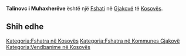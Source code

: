 {{Fshat në Kosovës
 | Emri                = Talinovc i Muhaxherëve
 | EmriAlt                = Muadzir Talinovci,Muadžir Talinovci,Muhader Talinovac,Muhadzer Talinovac,Muhadžer Talinovac,Muhaxher,Muhaxher-talinovc,Muhađer Talinovac,Mukhadzer Talinovac,Talinoc i Muhaxhereve,Talinoc i Muhaxherëve,Мухаџер Талиновац
 | Emri (Rasa dhanore) = 
 | Figura              = 
 | Shteti              = Kosovës
 | Komuna              = Gjakovë
 | Kodi postar         = 
 | Sipërfaqja          = 

 | Popullsia           = 

 | Regj. i popullsisë  = 
 | Dend. e popullsisë  = 
 | Faqja zyrtare       = 
 <!--- Koordinatat ----> 
 | Gjerësia            = 42.3925
 | Gjatësia            = 21.17472
 | Lartësia            = 
}}
'''Talinovc i Muhaxherëve''' është një [[Fshati]] në [[Gjakovë]] të [[Kosovës]].

<!-- == Gjeografia == -->
<!-- == Historia == -->
<!-- == Demografia == -->
== Shih edhe ==
{{Komuna Gjakovë}}
{{Kosovo-Administrata-Cung}}

[[Kategoria:Fshatra në Kosovës]]
[[Kategoria:Fshatra në Kommunes Gjakovë]]
[[Kategoria:Vendbanime në Kosovës]]